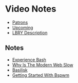 = Video Notes =

* [[Patrons]]
* [[Upcoming]]
* [[LBRY Description]]

== Notes ==
* [[Experience Bash]]
* [[Why Is The Modern Web Slow]]
* [[Basilisk]]
* [[Getting Started With Bspwm]]
